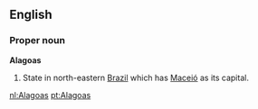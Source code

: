==English==

===Proper noun===
'''Alagoas'''

#State in north-eastern [[Brazil]] which has [[Maceió]] as its capital.

[[nl:Alagoas]]
[[pt:Alagoas]]